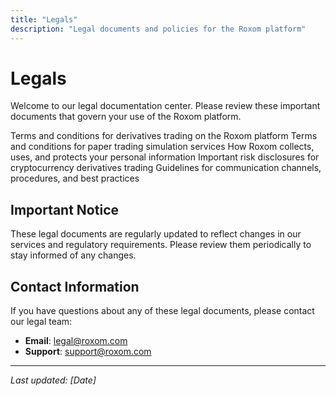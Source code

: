 ```yaml
---
title: "Legals"
description: "Legal documents and policies for the Roxom platform"
---
```


# Legals

Welcome to our legal documentation center. Please review these important documents that govern your use of the Roxom platform.

<CardGroup cols="2">
  <Card
    title="Terms & Conditions - Derivatives Operation"
    icon="file-contract"
    href="/legals/terms-and-conditions"
  >
    Terms and conditions for derivatives trading on the Roxom platform
  </Card>
  <Card
    title="Terms & Conditions - Paper Trading"
    icon="file-lines"
    href="/legals/terms-and-conditions-paper-trading"
  >
    Terms and conditions for paper trading simulation services
  </Card>
  <Card
    title="Privacy Policy"
    icon="shield-check"
    href="/legals/privacy-policy"
  >
    How Roxom collects, uses, and protects your personal information
  </Card>
  <Card
    title="Risk Notice"
    icon="triangle-exclamation"
    href="/legals/risk-notice"
  >
    Important risk disclosures for cryptocurrency derivatives trading
  </Card>
  <Card
    title="User Communication Manual"
    icon="comments"
    href="/legals/user-communication-manual"
  >
    Guidelines for communication channels, procedures, and best practices
  </Card>
</CardGroup>

## Important Notice

These legal documents are regularly updated to reflect changes in our services and regulatory requirements. Please review them periodically to stay informed of any changes.

## Contact Information

If you have questions about any of these legal documents, please contact our legal team:

- **Email**: legal@roxom.com
- **Support**: support@roxom.com

---

*Last updated: [Date]*